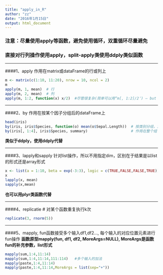 ```yaml
---
title: "apply_in_R"
author: "zz"
date: "2016年1月15日"
output: html_document
---
```


### 注意：尽量使用apply等函数，避免使用循环，双重循环尽量避免
### 直接对行列操作使用apply，split-apply类使用ddply类似函数

---

####1、apply 作用在matrix或dataFrame的行或列上
```r
m <- matrix(c(1:10, 11:20), nrow = 10, ncol = 2)
m
apply(m, 1, mean)  # 行
apply(m, 2, mean)  # 列
apply(m, 1:2, function(x) x/2)  #尽管很复杂(简单可以用“m[, 1:2]/2″) – but you get the idea.
```

---

####2、by 作用在按某个因子分组后的dataFrame上
```r
head(iris)
by(iris, iris$Species, function(o) mean(o$Sepal.Length))  # 按类别分组，对每组的length的均值
by(iris[, 1:4], iris$Species, summary)                    # 作用在整个组

```
**类似于ddply，使用ddply代替**

---

####3、lapply和sapply   针对list操作，所以不用指定dim，区别在于结果是以list的形式还是array形式
```r
x <- list(a = 1:10, beta = exp(-3:3), logic = c(TRUE,FALSE,FALSE,TRUE))
x
lapply(x, mean)
sapply(x,mean)
```
**也可以用plyr类函数代替**

---

####4、replicatie  # 对某个函数重复执行k次
```r
replicate(3, rnorm(5))

```

---

####5、mapply,  fun函数接受多个输入df1,df2..., 每个输入的对应位置元素进行fun操作
**函数原型mapply(fun, df1, df2, MoreArgs=NULL), MoreArgs是函数fun的补充参数，list形式**
```r
mapply(sum,1:4,11:14)
mapply(sum,1:4,11:14,111:114)   #多个输入的加法
mapply(paste,1:4,11:14)         
mapply(paste,1:4,11:14,MoreArgs = list(sep="+"))

```
